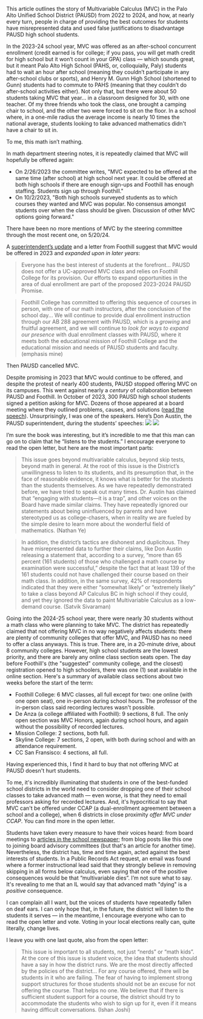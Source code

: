 This article outlines the story of Multivariable Calculus (MVC) in the Palo Alto Unified School District (PAUSD) from 2022 to 2024, and how, at nearly every turn, people in charge of providing the best outcomes for students have misrepresented data and used false justifications to disadvantage PAUSD high school students.

In the 2023-24 school year, MVC was offered as an after-school concurrent enrollment (credit earned is for college; if you pass, you will get math credit for high school but it won’t count in your GPA) class — which sounds great, but it meant Palo Alto High School (PAHS, or, colloquially, Paly) students had to wait an hour after school (meaning they couldn’t participate in any after-school clubs or sports), and Henry M. Gunn High School (shortened to Gunn) students had to commute to PAHS (meaning that they couldn’t do after-school activities either). Not only that, but there were about 50 students taking MVC that year… in a classroom designed for 30, with one teacher. Of my three friends who took the class, one brought a camping chair to school, and the other two were forced to sit on the floor. In a school where, in a one-mile radius the average income is nearly 10 times the national average, students looking to take advanced mathematics didn't have a chair to sit in.

To me, this math isn’t mathing.

In math department steering notes, it is repeatedly claimed that MVC will hopefully be offered again:
- On 2/26/2023 the committee writes, "MVC expected to be offered at the same time (after school) at high school next year. It could be offered at both high schools if there are enough sign-ups and Foothill has enough staffing. Students sign up through Foothill."
- On 10/2/2023, "Both high schools surveyed students as to which courses they wanted and MVC was popular. No consensus amongst students over when the class should be given. Discussion of other MVC options going forward."

There have been no more mentions of MVC by the steering committee through the most recent one, on 5/20/24.

A [superintendent’s update](https://www.pausd.org/about-us/news/superintendents-update/do/~board/sup/post/superintendents-update-may-19-2023) and a letter from Foothill suggest that MVC would be offered in 2023 and *expanded upon in later years*:

>Everyone has the best interest of students at the forefront... PAUSD does not offer a UC-approved MVC class and relies on Foothill College for its provision. Our efforts to expand opportunities in the area of dual enrollment are part of the proposed 2023-2024 PAUSD Promise.

>Foothill College has committed to offering this sequence of courses in person, with one of our math instructors, after the conclusion of the school day... We will continue to provide dual enrollment instruction through our AB 288 agreement with PAUSD, which is a *growing* and fruitful agreement, and we will continue to *look for ways to expand our presence* with dual enrollment classes with PAUSD, where it meets both the educational mission of Foothill College and the educational mission and needs of PAUSD students and faculty.
>(emphasis mine)

Then PAUSD cancelled MVC.

Despite promising in 2023 that MVC would continue to be offered, and despite the protest of nearly 400 students, PAUSD stopped offering MVC on its campuses. This went against nearly a *century* of collaboration between PAUSD and Foothill. In October of 2023, 300 PAUSD high school students signed a petition asking for MVC. Dozens of those appeared at a board meeting where they outlined problems, causes, and solutions ([read the speech](https://docs.google.com/document/d/1lgEHbgKIhx3qZQFAoSllPRFJH4phZ-pwEYx6N8zMvyI/)). Unsurprisingly, I was one of the speakers. Here’s Don Austin, the PAUSD superintendent, during the students’ speeches:
<img src="https://cloud-5k6ncx2n8-hack-club-bot.vercel.app/0image.png"></img>
<img src="https://cloud-pn1arigcl-hack-club-bot.vercel.app/0image.png"></img>

I’m sure the book was interesting, but it’s incredible to me that this man can go on to claim that he “listens to the students.” I encourage everyone to read the open letter, but here are the most important parts:

>This issue goes beyond multivariable calculus, beyond skip tests, beyond math in general. At the root of this issue is the District’s unwillingness to listen to its students, and its presumption that, in the face of reasonable evidence, it knows what is better for the students than the students themselves. As we have repeatedly demonstrated before, we have tried to speak out many times. Dr. Austin has claimed that “engaging with students—it is a trap”, and other voices on the Board have made similar claims. They have repeatedly ignored our statements about being uninfluenced by parents and have stereotyped us as college-chasers, when in reality we are fueled by the simple desire to learn more about the wonderful field of mathematics.
>(Nathan Ye)

>In addition, the district’s tactics are dishonest and duplicitous. They have misrepresented data to further their claims, like Don Austin releasing a statement that, according to a survey, “more than 65 percent (161 students) of those who challenged a math course by examination were successful,” despite the fact that at least 139 of the 161 students could not have challenged their course based on their math class. In addition, in the same survey, 42% of respondents indicated that they were either “somewhat likely” or “extremely likely” to take a class beyond AP Calculus BC in high school if they could, and yet they ignored the data to paint Multivariable Calculus as a low-demand course.
>(Satvik Sivaraman)

Going into the 2024-25 school year, there were nearly 30 students without a math class who were planning to take MVC. The district has repeatedly claimed that not offering MVC in no way negatively affects students: there are plenty of community colleges that offer MVC, and PAUSD has no need to offer a class anyways. This is true. There are, in a 20-minute drive, about 8 community colleges. However, high school students are the lowest priority, and there are barely any online class section seats open. The day before Foothill's (the "suggested" community college, and the closest) registration opened to high schoolers, there was one (1) seat available in the online section.
Here's a summary of available class sections about two weeks before the start of the term:
- Foothill College: 6 MVC classes, all full except for two: one online (with one open seat), one in-person during school hours. The professor of the in-person class said recording lectures wasn't possible.
- De Anza (a college affiliated with Foothill): 9 sections, 8 full. The only open section was MVC Honors, again during school hours, and again without the possibility of recorded lectures.
- Mission College: 2 sections, both full.
- Skyline College: 7 sections, 2 open, with both during school and with an attendance requirement.
- CC San Fransisco: 4 sections, all full.

Having experienced this, I find it hard to buy that not offering MVC at PAUSD doesn't hurt students.

To me, it's incredibly illuminating that students in one of the best-funded school districts in the world need to consider dropping one of their school classes to take advanced math — even worse, is that they need to email professors asking for recorded lectures. And, it's hypocritical to say that MVC can't be offered under CCAP (a dual-enrollment agreement between a school and a college), when 6 districts in close proximity *offer MVC under CCAP*. You can find more in the open letter.

Students have taken every measure to have their voices heard: from board meetings to [articles in the school newspaper](https://thecampanile.org/29268/opinion/pausd-mismanaged-multivariable-calculus-decision/); from blog posts like this one to joining board advisory committees (but that's an article for another time). Nevertheless, the district has, time and time again, acted against the best interests of students. In a Public Records Act request, an email was found where a former instructional lead said that they strongly believe in removing skipping in all forms below calculus, even saying that one of the positive consequences would be that “multivariable dies”.
I’m not sure what to say. It's revealing to me that an IL would say that advanced math "dying" is a *positive* consequence.

I can complain all I want, but the voices of students have repeatedly fallen on deaf ears. I can only hope that, in the future, the district will listen to the students it serves — in the meantime, I encourage everyone who can to read the open letter and vote.
Voting in your local elections really can, quite literally, change lives.

I leave you with one last quote, also from the open letter:

>This issue is important to all students, not just “nerds” or “math kids”. At the core of this issue is student voice, the idea that students should have a say in how the district runs. We are the most directly affected by the policies of the district... For any course offered, there will be students in it who are failing. The fear of having to implement strong support structures for those students should not be an excuse for not offering the course. That helps no one. We believe that if there is sufficient student support for a course, the district should try to accommodate the students who wish to sign up for it, even if it means having difficult conversations.
>(Ishan Joshi)